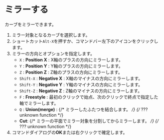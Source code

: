 
# ミラーする

カーブをミラーできます。

<Reference shortcut="ALt+X" command="Mirror" button="コマンドバー左下" />

1. ミラー対象となるカーブを選択します。
2. ショートカット`Alt-X`を押すか、コマンドバー左下のアイコンをクリックします。
3. ミラーの方向とオプションを指定します。
    - `X` : **Position X** : X軸のプラスの方向にミラーします。
    - `Y` : **Position Y** : Y軸のプラスの方向にミラーします。
    - `Z` : **Position Z** : Z軸のプラスの方向にミラーします。
    - `Shift-X` : **Negative X** : X軸のマイナスの方向にミラーします。
    - `Shift-Y` : **Negative Y** : Y軸のマイナスの方向にミラーします。
    - `Shift-Z` : **Negative Z** : Z軸のマイナスの方向にミラーします。
    - `F` : **Freestyle** : 最初のクリックで始点、次のクリックで終点で指定した軸でミラーします。
    - `Q` : **Union(merge)** : {/* ミラーしたふたつを結合します。 */} {/* ??? unknown function */}
    - **Cut**: {/* ミラーの平面でミラー対象を分割してからミラーします。 */}  {/* ??? unknown function */}
4. コマンドダイアログの**OK**または右クリックで確定します。